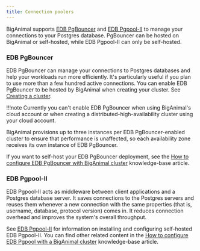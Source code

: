 ```yaml
---
title: Connection poolers
---
```


BigAnimal supports [EDB PgBouncer](/pgbouncer/latest/) and [EDB Pgpool-II](/pgpool/latest/) to manage your connections to your Postgres database. PgBouncer can be hosted on BigAnimal or self-hosted, while EDB Pgpool-II can only be self-hosted.


### EDB PgBouncer

EDB PgBouncer can manage your connections to Postgres databases and help your workloads run more efficiently. It's particularly useful if you plan to use more than a few hundred active connections. You can enable EDB PgBouncer to be hosted by BigAnimal when creating your cluster. See [Creating a cluster](/biganimal/latest/getting_started/creating_a_cluster/#pgbouncer). 

!!!note
   Currently you can't enable EDB PgBouncer when using BigAnimal's cloud account or when creating a distributed-high-availability cluster using your cloud account.

BigAnimal provisions up to three instances per EDB PgBouncer-enabled cluster to ensure that performance is unaffected, so each availability zone receives its own instance of EDB PgBouncer. 

If you want to self-host your EDB PgBouncer deployment, see the [How to configure EDB PgBouncer with BigAnimal cluster](https://support.biganimal.com/hc/en-us/articles/4848726654745-How-to-configure-PgBouncer-with-BigAnimal-Cluster) knowledge-base article.


### EDB Pgpool-II

EDB Pgpool-II acts as middleware between client applications and a Postgres database server. It saves connections to the Postgres servers and reuses them whenever a new connection with the same properties (that is, username, database, protocol version) comes in. It reduces connection overhead and improves the system's overall throughput.

See [EDB Pgpool-II](/pgpool/latest/) for information on installing and configuring self-hosted EDB Pgpool-II. You can find other related content in the [How to configure EDB Pgpool with a BigAnimal cluster](https://support.biganimal.com/hc/en-us/articles/5475273722009-How-to-configure-Pgpool-with-BigAnimal-Cluster) knowledge-base article.


